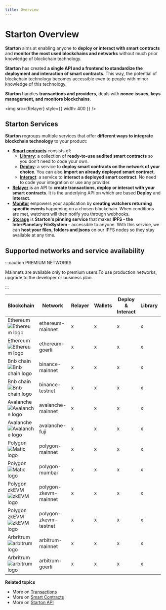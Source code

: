 ```yaml
---
title: Overview
---
```



# Starton Overview

**Starton** aims at enabling anyone to **deploy or interact with smart contracts** and **monitor the most used blockchains and networks** without much prior knowledge of blockchain technology.

**Starton** has created **a single API and a frontend to standardize the deployment and interaction of smart contracts**.
This way, the potential of blockchain technology becomes accessible even to people with minor knowledge of this technology.

**Starton** handles **transactions and providers**, deals with **nonce issues, keys management, and monitors blockchains**.

<img src={Relayer} style={{ width: 400 }} />

## Starton Services

**Starton** regroups multiple services that offer **different ways to integrate blockchain technology** to your product:

-   **[Smart contracts](/Smart-contract/understanding-smart-contracts.md)** consists of:
    -   **[Library](/Smart-contract/deploying-a-smart-contract.mdx)**: a collection of **ready-to-use audited smart contracts** so you don't need to code your own.
    -   **[Deploy](/Smart-contract/deploying-from-bytecode.mdx)**: a service to **deploy smart contracts on the network of your choice**. You can also **import an already deployed smart contract**.
    -   **[Interact](/Smart-contract/interacting-with-a-smart-contract.mdx)**: a service to **interact a deployed smart contract**. No need to code your integration or use any provider.
-   **[Relayer](/Transactions/understanding-the-relayer.md)** is an API to **create transactions, deploy or interact with your smart contracts**. It is the underlying API on which are based **Deploy** and **Interact**.
-   **[Monitor](/Watcher/understanding-watchers.md)** empowers your application by **creating watchers returning specific events** happening on a chosen blockchain.
    When conditions are met, watchers will then notify you through webhooks.
-   **[Storage](/IPFS/understanding-IPFS.md)** is **Starton's pinning service** that makes **IPFS - the InterPlanetary FileSystem -** accessible to anyone.
    With this service, we can **host your files, folders and jsons** on our IPFS nodes so they stay available at any time.

## Supported networks and service availability


:::caution PREMIUM NETWORKS 

Mainnets are available only to premium users.To use production networks, upgrade to the developer or business plan.

:::

| Blockchain                                     | Network               | Relayer | Wallets | Deploy & Interact | Library | Monitor | 
|------------------------------------------------|-----------------------|---------|---------|-------------------|---------|---------|
| Ethereum ![Ethereum logo](src/Ethereum.png)    | ethereum-mainnet      | x       | x       | x                 | x       | x       |
| Ethereum ![Ethereum logo](src/Ethereum.png)    | ethereum-goerli       | x       | x       | x                 | x       | x       |
| Bnb chain ![Bnb chain logo](src/bnb_chain.png) | binance-mainnet       | x       | x       | x                 | x       | x       |
| Bnb chain ![Bnb chain logo](src/bnb_chain.png) | binance-testnet       | x       | x       | x                 | x       | x       |
| Avalanche ![Avalanche logo](src/Avalanche.png) | avalanche-mainnet     | x       | x       | x                 | x       | x       |
| Avalanche ![Avalanche logo](src/Avalanche.png) | avalanche-fuji        | x       | x       | x                 | x       | x       |
| Polygon ![Matic logo](src/Matic.png)           | polygon-mainnet       | x       | x       | x                 | x       | x       |
| Polygon ![Matic logo](src/Matic.png)           | polygon-mumbai        | x       | x       | x                 | x       | x       |
| Polygon zkEVM ![zkEVM logo](src/zkEVM.png)     | polygon-zkevm-mainnet | x       | x       | x                 | x       |         |
| Polygon zkEVM ![zkEVM logo](src/zkEVM.png)     | polygon-zkevm-testnet | x       | x       | x                 | x       |         |
| Arbritrum ![arbitrum logo](src/arbitrum.png)   | arbitrum-mainnet      | x       | x       | x                 | x       |         |
| Arbritrum ![arbitrum logo](src/arbitrum.png)   | arbitrum-goerli       | x       | x       | x                 | x       |         |

**Related topics**

-   More on [Transactions](/Transactions/creating-a-transaction.mdx)
-   More on [Smart Contracts](/Smart-contract/understanding-smart-contracts.md)
-   More on [Starton API](/Developer/API.md)
